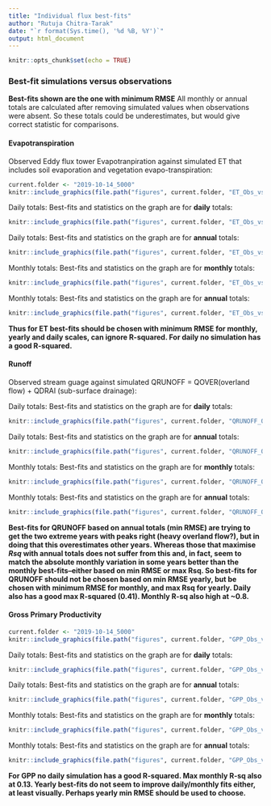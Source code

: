 ```yaml
---
title: "Individual flux best-fits"
author: "Rutuja Chitra-Tarak"
date: "`r format(Sys.time(), '%d %B, %Y')`"
output: html_document
---
```


```r
knitr::opts_chunk$set(echo = TRUE)
```
### Best-fit simulations versus observations
**Best-fits shown are the one with minimum RMSE**
All monthly or annual totals are calculated after removing simulated values when observations were absent. So these totals could be underestimates, but would give correct statistic for comparisons.

#### Evapotranspiration
Observed Eddy flux tower Evapotranpiration against simulated ET that includes soil evaporation and vegetation evapo-transpiration: 

```r
current.folder <- "2019-10-14_5000"
knitr::include_graphics(file.path("figures", current.folder, "ET_Obs_vs_model_daily_all_years_points_lines.jpeg"))
```

Daily totals: Best-fits and statistics on the graph are for **daily** totals:

```r
knitr::include_graphics(file.path("figures", current.folder, "ET_Obs_vs_model_daily_all_years.jpeg"))
```

Daily totals: Best-fits and statistics on the graph are for **annual** totals:

```r
knitr::include_graphics(file.path("figures", current.folder, "ET_Obs_vs_model_daily_all_years_yearly.jpeg"))
```

Monthly totals: Best-fits and statistics on the graph are for **monthly** totals:

```r
knitr::include_graphics(file.path("figures", current.folder, "ET_Obs_vs_model_monthly.jpeg"))
```

Monthly totals: Best-fits and statistics on the graph are for **annual** totals:

```r
knitr::include_graphics(file.path("figures", current.folder, "ET_Obs_vs_model_monthly_yearly.jpeg"))
```

**Thus for ET best-fits should be chosen with minimum RMSE for monthly, yearly and daily scales, can ignore R-squared. For daily no simulation has a good R-squared.**


#### Runoff
Observed stream guage against simulated QRUNOFF = QOVER(overland flow) + QDRAI (sub-surface drainage):

Daily totals: Best-fits and statistics on the graph are for **daily** totals:

```r
knitr::include_graphics(file.path("figures", current.folder, "QRUNOFF_Obs_vs_model_daily.jpeg"))
```

Daily totals: Best-fits and statistics on the graph are for **annual** totals:

```r
knitr::include_graphics(file.path("figures", current.folder, "QRUNOFF_Obs_vs_model_daily_yearly.jpeg"))
```

Monthly totals: Best-fits and statistics on the graph are for **monthly** totals:

```r
knitr::include_graphics(file.path("figures", current.folder, "QRUNOFF_Obs_vs_model_monthly.jpeg"))
```

Monthly totals: Best-fits and statistics on the graph are for **annual** totals:

```r
knitr::include_graphics(file.path("figures", current.folder, "QRUNOFF_Obs_vs_model_monthly_yearly.jpeg"))
```

**Best-fits for QRUNOFF based on annual totals (min RMSE) are trying to get the two extreme years with peaks right (heavy overland flow?), but in doing that this overestimates other years. Whereas those that maximise *Rsq* with annual totals does not suffer from this and, in fact, seem to match the absolute monthly variation in some years better than the monthly best-fits--either based on min RMSE or max Rsq. So best-fits for QRUNOFF should not be chosen based on min RMSE yearly, but be chosen with minimum RMSE for monthly, and max Rsq for yearly. Daily also has a good max R-squared (0.41). Monthly R-sq also high at ~0.8.**

#### Gross Primary Productivity

```r
current.folder <- "2019-10-14_5000"
knitr::include_graphics(file.path("figures", current.folder, "GPP_Obs_vs_model_daily_all_years_points_lines.jpeg"))
```

Daily totals: Best-fits and statistics on the graph are for **daily** totals:

```r
knitr::include_graphics(file.path("figures", current.folder, "GPP_Obs_vs_model_daily.jpeg"))
```

Daily totals: Best-fits and statistics on the graph are for **annual** totals:

```r
knitr::include_graphics(file.path("figures", current.folder, "GPP_Obs_vs_model_daily_yearly.jpeg"))
```

Monthly totals: Best-fits and statistics on the graph are for **monthly** totals:

```r
knitr::include_graphics(file.path("figures", current.folder, "GPP_Obs_vs_model_monthly.jpeg"))
```

Monthly totals: Best-fits and statistics on the graph are for **annual** totals:

```r
knitr::include_graphics(file.path("figures", current.folder, "GPP_Obs_vs_model_monthly_yearly.jpeg"))
```

**For GPP no daily simulation has a good R-squared. Max monthly R-sq also at 0.13. Yearly best-fits do not seem to improve daily/monthly fits either, at least visually. Perhaps yearly min RMSE should be used to choose.**
